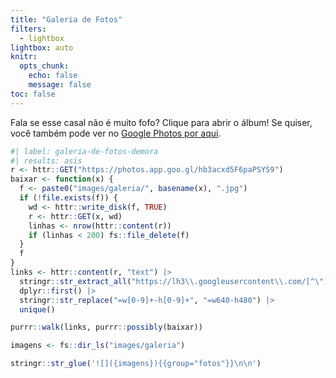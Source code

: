 ```yaml
---
title: "Galeria de Fotos"
filters:
  - lightbox
lightbox: auto
knitr:
  opts_chunk: 
    echo: false
    message: false
toc: false
---
```


Fala se esse casal não é muito fofo? Clique para abrir o álbum! Se quiser, você também pode ver no <a href="https://photos.app.goo.gl/hb3acxd5F6paPSYS9" target="_blank">Google Photos por aqui</a>.

::: {layout-ncol=3}

```r
#| label: galeria-de-fotos-demora
#| results: asis
r <- httr::GET("https://photos.app.goo.gl/hb3acxd5F6paPSYS9")
baixar <- function(x) {
  f <- paste0("images/galeria/", basename(x), ".jpg")
  if (!file.exists(f)) {
    wd <- httr::write_disk(f, TRUE)
    r <- httr::GET(x, wd)
    linhas <- nrow(httr::content(r))
    if (linhas < 200) fs::file_delete(f)
  }
  f
}
links <- httr::content(r, "text") |> 
  stringr::str_extract_all("https://lh3\\.googleusercontent\\.com/[^\"]+") |> 
  dplyr::first() |> 
  stringr::str_replace("=w[0-9]+-h[0-9]+", "=w640-h480") |> 
  unique()

purrr::walk(links, purrr::possibly(baixar))

imagens <- fs::dir_ls("images/galeria")

stringr::str_glue('![]({imagens}){{group="fotos"}}\n\n')
```

:::


